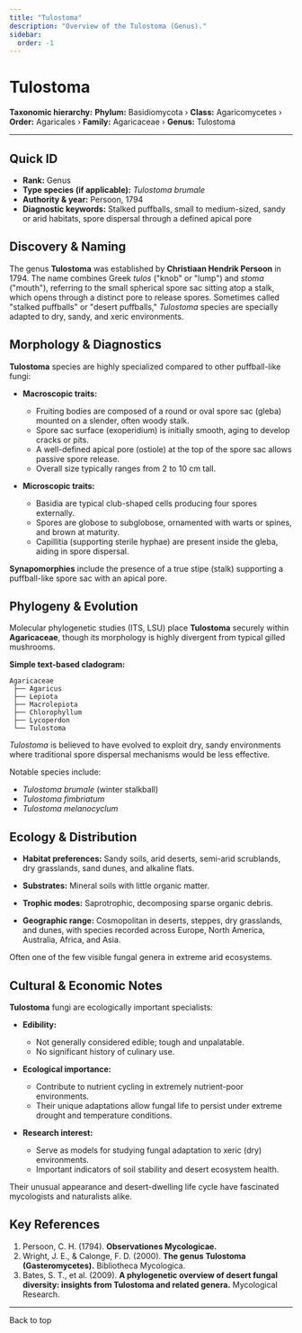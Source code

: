 ```yaml
---
title: "Tulostoma"
description: "Overview of the Tulostoma (Genus)."
sidebar:
  order: -1
---
```



# Tulostoma <Badge variant="note" text="Genus" />

**Taxonomic hierarchy:** **Phylum:** Basidiomycota › **Class:** Agaricomycetes › **Order:** Agaricales › **Family:** Agaricaceae › **Genus:** Tulostoma

---

## Quick ID
* **Rank:** Genus  
* **Type species (if applicable):** _Tulostoma brumale_  
* **Authority & year:** Persoon, 1794  
* **Diagnostic keywords:** Stalked puffballs, small to medium-sized, sandy or arid habitats, spore dispersal through a defined apical pore  

## Discovery & Naming
The genus **Tulostoma** was established by **Christiaan Hendrik Persoon** in 1794. The name combines Greek _tulos_ ("knob" or "lump") and _stoma_ ("mouth"), referring to the small spherical spore sac sitting atop a stalk, which opens through a distinct pore to release spores. Sometimes called "stalked puffballs" or "desert puffballs," _Tulostoma_ species are specially adapted to dry, sandy, and xeric environments.

## Morphology & Diagnostics
**Tulostoma** species are highly specialized compared to other puffball-like fungi:

- **Macroscopic traits:**
  - Fruiting bodies are composed of a round or oval spore sac (gleba) mounted on a slender, often woody stalk.
  - Spore sac surface (exoperidium) is initially smooth, aging to develop cracks or pits.
  - A well-defined apical pore (ostiole) at the top of the spore sac allows passive spore release.
  - Overall size typically ranges from 2 to 10 cm tall.

- **Microscopic traits:**
  - Basidia are typical club-shaped cells producing four spores externally.
  - Spores are globose to subglobose, ornamented with warts or spines, and brown at maturity.
  - Capillitia (supporting sterile hyphae) are present inside the gleba, aiding in spore dispersal.

**Synapomorphies** include the presence of a true stipe (stalk) supporting a puffball-like spore sac with an apical pore.

## Phylogeny & Evolution
Molecular phylogenetic studies (ITS, LSU) place **Tulostoma** securely within **Agaricaceae**, though its morphology is highly divergent from typical gilled mushrooms.

**Simple text-based cladogram:**
```
Agaricaceae
 ├── Agaricus
 ├── Lepiota
 ├── Macrolepiota
 ├── Chlorophyllum
 ├── Lycoperdon
 └── Tulostoma
```
_Tulostoma_ is believed to have evolved to exploit dry, sandy environments where traditional spore dispersal mechanisms would be less effective.

Notable species include:

- _Tulostoma brumale_ (winter stalkball)
- _Tulostoma fimbriatum_
- _Tulostoma melanocyclum_

## Ecology & Distribution
- **Habitat preferences:** Sandy soils, arid deserts, semi-arid scrublands, dry grasslands, sand dunes, and alkaline flats.
- **Substrates:** Mineral soils with little organic matter.
- **Trophic modes:** Saprotrophic, decomposing sparse organic debris.

- **Geographic range:** Cosmopolitan in deserts, steppes, dry grasslands, and dunes, with species recorded across Europe, North America, Australia, Africa, and Asia.

Often one of the few visible fungal genera in extreme arid ecosystems.

## Cultural & Economic Notes
**Tulostoma** fungi are ecologically important specialists:

- **Edibility:** 
  - Not generally considered edible; tough and unpalatable.
  - No significant history of culinary use.

- **Ecological importance:**
  - Contribute to nutrient cycling in extremely nutrient-poor environments.
  - Their unique adaptations allow fungal life to persist under extreme drought and temperature conditions.

- **Research interest:**
  - Serve as models for studying fungal adaptation to xeric (dry) environments.
  - Important indicators of soil stability and desert ecosystem health.

Their unusual appearance and desert-dwelling life cycle have fascinated mycologists and naturalists alike.

## Key References
1. Persoon, C. H. (1794). **Observationes Mycologicae.**  
2. Wright, J. E., & Calonge, F. D. (2000). **The genus Tulostoma (Gasteromycetes).** Bibliotheca Mycologica.  
3. Bates, S. T., et al. (2009). **A phylogenetic overview of desert fungal diversity: insights from Tulostoma and related genera.** Mycological Research.  

---

<LinkButton href="#top" variant="minimal" icon="arrow-up">
  Back to top
</LinkButton>

